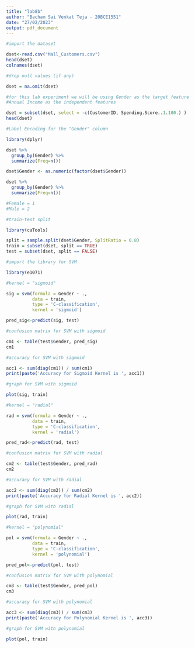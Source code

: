 ```yaml
---
title: "lab8b"
author: "Bacham Sai Venkat Teja - 20BCE1551"
date: "27/02/2023"
output: pdf_document
---
```


```r
#import the dataset

dset<-read.csv("Mall_Customers.csv")
head(dset)
colnames(dset)

#drop null values (if any)

dset = na.omit(dset)

#for this lab experiment we will be using Gender as the target feature and Age,
#Annual Income as the independent features

dset = subset(dset, select = -c(CustomerID, Spending.Score..1.100.) )
head(dset)
```

```r
#Label Encoding for the "Gender" column

library(dplyr)

dset %>%
  group_by(Gender) %>%
  summarize(Freq=n())

dset$Gender <- as.numeric(factor(dset$Gender))

dset %>%
  group_by(Gender) %>%
  summarize(Freq=n())

#Female = 1
#Male = 2
```

```r
#train-test split

library(caTools)

split = sample.split(dset$Gender, SplitRatio = 0.8)
train = subset(dset, split == TRUE)
test = subset(dset, split == FALSE)

#import the library for SVM

library(e1071)
```

```r
#kernel = "sigmoid"

sig = svm(formula = Gender ~ .,
          data = train,
          type = 'C-classification',
          kernel = 'sigmoid')

pred_sig<-predict(sig, test)
```

```r
#confusion matrix for SVM with sigmoid

cm1 <- table(test$Gender, pred_sig)
cm1
```

```r
#accuracy for SVM with sigmoid

acc1 <- sum(diag(cm1)) / sum(cm1)
print(paste('Accuracy for Sigmoid Kernel is ', acc1))
```

```r
#graph for SVM with sigmoid

plot(sig, train)
```

```r
#kernel = "radial"

rad = svm(formula = Gender ~ .,
          data = train,
          type = 'C-classification',
          kernel = 'radial')

pred_rad<-predict(rad, test)
```

```r
#confusion matrix for SVM with radial

cm2 <- table(test$Gender, pred_rad)
cm2
```

```r
#accuracy for SVM with radial

acc2 <- sum(diag(cm2)) / sum(cm2)
print(paste('Accuracy for Radial Kernel is ', acc2))
```

```r
#graph for SVM with radial

plot(rad, train)
```

```r
#kernel = "polynomial"

pol = svm(formula = Gender ~ .,
          data = train,
          type = 'C-classification',
          kernel = 'polynomial')

pred_pol<-predict(pol, test)
```

```r
#confusion matrix for SVM with polynomial

cm3 <- table(test$Gender, pred_pol)
cm3
```

```r
#accuracy for SVM with polynomial

acc3 <- sum(diag(cm3)) / sum(cm3)
print(paste('Accuracy for Polynomial Kernel is ', acc3))
```

```r
#graph for SVM with polynomial

plot(pol, train)
```